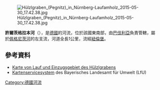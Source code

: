 {{No footnotes|time=2020-12-09T09:13:55+00:00}}
{{Coord|49.47002|N|11.17676|E|display=title}}
[[Image:Hülzlgraben_(Pegnitz)_in_Nürnberg-Laufamholz_2015-05-30_17.42.38.jpg|right]]

'''許爾茨格拉本河'''（{{lang-de|Hülzlgraben}}），是[[德國|德國]]的河流，位於該國東南部，由[[巴伐利亞|巴伐利亞]]負責管轄，屬於[[佩格尼茨河|佩格尼茨河]]的左支流，河道全長1公里，流經[[紐倫堡|紐倫堡]]。

==參考資料==
* [http://geoportal.bayern.de/bayernatlas/?X=5481410.25&Y=4440203.08&zoom=12&lang=de&topic=ba&bgLayer=tk&catalogNodes=122 Karte von Lauf und Einzugsgebiet des Hülzlgrabens] {{Wayback|url=http://geoportal.bayern.de/bayernatlas/?X=5481410.25&Y=4440203.08&zoom=12&lang=de&topic=ba&bgLayer=tk&catalogNodes=122 |date=20160304102155 }}
* [http://gisportal-umwelt.bayern.de/website/lfw/mapservice/wrrl/viewer_wrrl_1_ovv.htm Kartenservicesystem] {{Webarchive|url=https://archive.is/20050409031701/http://gisportal-umwelt.bayern.de/website/lfw/mapservice/wrrl/viewer_wrrl_1_ovv.htm |date=2005-04-09 }} des Bayerisches Landesamt für Umwelt (LfU)

{{Germany-geo-stub}}
[[Category:德國河流|Category:德國河流]]